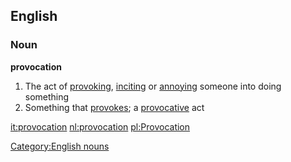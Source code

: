 ==English==
===Noun===
'''provocation'''
#The act of [[provoking]], [[inciting]] or [[annoying]] someone into doing something
#Something that [[provokes]]; a [[provocative]] act
[[Category:English nouns]]

[[it:provocation]]
[[nl:provocation]]
[[pl:Provocation]]